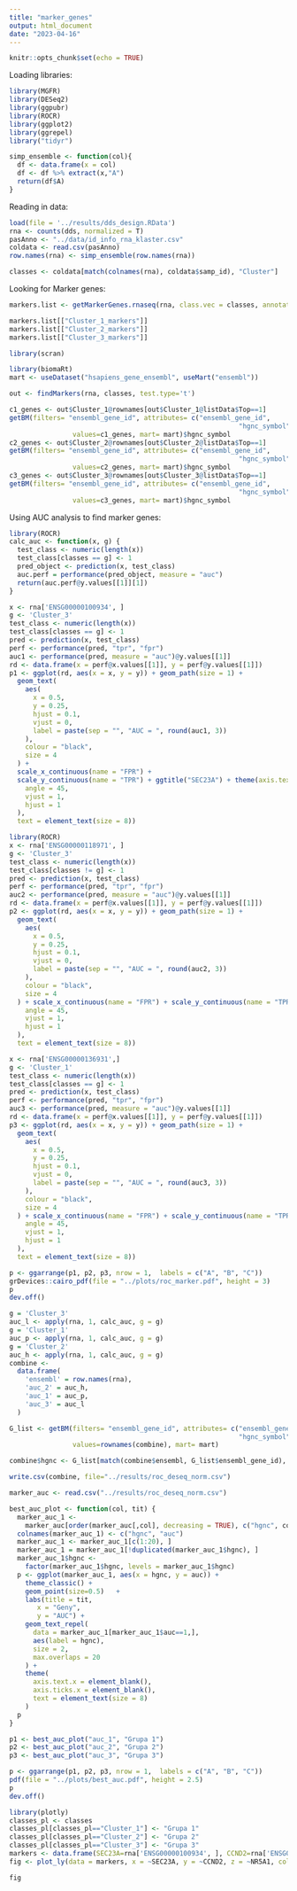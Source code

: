 ```yaml
---
title: "marker_genes"
output: html_document
date: "2023-04-16"
---
```


```r
knitr::opts_chunk$set(echo = TRUE)
```

Loading libraries:

```r
library(MGFR)
library(DESeq2)
library(ggpubr)
library(ROCR)
library(ggplot2)
library(ggrepel)
library("tidyr")
```

```r
simp_ensemble <- function(col){
  df <- data.frame(x = col)
  df <- df %>% extract(x,"A")
  return(df$A)
}
```


Reading in data:

```r
load(file = '../results/dds_design.RData')
rna <- counts(dds, normalized = T)
pasAnno <- "../data/id_info_rna_klaster.csv"
coldata <- read.csv(pasAnno)
row.names(rna) <- simp_ensemble(row.names(rna))
```

```r
classes <- coldata[match(colnames(rna), coldata$samp_id), "Cluster"]
```

Looking for Marker genes:

```r
markers.list <- getMarkerGenes.rnaseq(rna, class.vec = classes, annotate =T)
```

```r
markers.list[["Cluster_1_markers"]]
markers.list[["Cluster_2_markers"]]
markers.list[["Cluster_3_markers"]]
```


```r
library(scran)
```

```r
library(biomaRt)
mart <- useDataset("hsapiens_gene_ensembl", useMart("ensembl"))
```


```r
out <- findMarkers(rna, classes, test.type='t')
```

```r
c1_genes <- out$Cluster_1@rownames[out$Cluster_1@listData$Top==1]
getBM(filters= "ensembl_gene_id", attributes= c("ensembl_gene_id",
                                                          "hgnc_symbol"),
                values=c1_genes, mart= mart)$hgnc_symbol
c2_genes <- out$Cluster_2@rownames[out$Cluster_2@listData$Top==1]
getBM(filters= "ensembl_gene_id", attributes= c("ensembl_gene_id",
                                                          "hgnc_symbol"),
                values=c2_genes, mart= mart)$hgnc_symbol
c3_genes <- out$Cluster_3@rownames[out$Cluster_3@listData$Top==1]
getBM(filters= "ensembl_gene_id", attributes= c("ensembl_gene_id",
                                                          "hgnc_symbol"),
                values=c3_genes, mart= mart)$hgnc_symbol
```


Using AUC analysis to find marker genes:

```r
library(ROCR)
calc_auc <- function(x, g) {
  test_class <- numeric(length(x))
  test_class[classes == g] <- 1
  pred_object <- prediction(x, test_class)
  auc.perf = performance(pred_object, measure = "auc")
  return(auc.perf@y.values[[1]][1])
}
```

```r
x <- rna['ENSG00000100934', ]
g <- 'Cluster_3'
test_class <- numeric(length(x))
test_class[classes == g] <- 1
pred <- prediction(x, test_class)
perf <- performance(pred, "tpr", "fpr")
auc1 <- performance(pred, measure = "auc")@y.values[[1]]
rd <- data.frame(x = perf@x.values[[1]], y = perf@y.values[[1]])
p1 <- ggplot(rd, aes(x = x, y = y)) + geom_path(size = 1) +
  geom_text(
    aes(
      x = 0.5,
      y = 0.25,
      hjust = 0.1,
      vjust = 0,
      label = paste(sep = "", "AUC = ", round(auc1, 3))
    ),
    colour = "black",
    size = 4
  ) +
  scale_x_continuous(name = "FPR") +
  scale_y_continuous(name = "TPR") + ggtitle("SEC23A") + theme(axis.text.x = element_text(
    angle = 45,
    vjust = 1,
    hjust = 1
  ),
  text = element_text(size = 8))
```

```r
library(ROCR)
x <- rna['ENSG00000118971', ]
g <- 'Cluster_3'
test_class <- numeric(length(x))
test_class[classes != g] <- 1
pred <- prediction(x, test_class)
perf <- performance(pred, "tpr", "fpr")
auc2 <- performance(pred, measure = "auc")@y.values[[1]]
rd <- data.frame(x = perf@x.values[[1]], y = perf@y.values[[1]])
p2 <- ggplot(rd, aes(x = x, y = y)) + geom_path(size = 1) +
  geom_text(
    aes(
      x = 0.5,
      y = 0.25,
      hjust = 0.1,
      vjust = 0,
      label = paste(sep = "", "AUC = ", round(auc2, 3))
    ),
    colour = "black",
    size = 4
  ) + scale_x_continuous(name = "FPR") + scale_y_continuous(name = "TPR") + ggtitle("CCND2") + theme(axis.text.x = element_text(
    angle = 45,
    vjust = 1,
    hjust = 1
  ),
  text = element_text(size = 8))
```

```r
x <- rna['ENSG00000136931',]
g <- 'Cluster_1'
test_class <- numeric(length(x))
test_class[classes == g] <- 1
pred <- prediction(x, test_class)
perf <- performance(pred, "tpr", "fpr")
auc3 <- performance(pred, measure = "auc")@y.values[[1]]
rd <- data.frame(x = perf@x.values[[1]], y = perf@y.values[[1]])
p3 <- ggplot(rd, aes(x = x, y = y)) + geom_path(size = 1) +
  geom_text(
    aes(
      x = 0.5,
      y = 0.25,
      hjust = 0.1,
      vjust = 0,
      label = paste(sep = "", "AUC = ", round(auc3, 3))
    ),
    colour = "black",
    size = 4
  ) + scale_x_continuous(name = "FPR") + scale_y_continuous(name = "TPR") + ggtitle("NR5A1") + theme(axis.text.x = element_text(
    angle = 45,
    vjust = 1,
    hjust = 1
  ),
  text = element_text(size = 8))

```

```r
p <- ggarrange(p1, p2, p3, nrow = 1,  labels = c("A", "B", "C"))
grDevices::cairo_pdf(file = "../plots/roc_marker.pdf", height = 3)
p
dev.off()
```


```r
g = 'Cluster_3'
auc_l <- apply(rna, 1, calc_auc, g = g)
g = 'Cluster_1'
auc_p <- apply(rna, 1, calc_auc, g = g)
g = 'Cluster_2'
auc_h <- apply(rna, 1, calc_auc, g = g)
combine <-
  data.frame(
    'ensembl' = row.names(rna),
    'auc_2' = auc_h,
    'auc_1' = auc_p,
    'auc_3' = auc_l
  )
```

```r

G_list <- getBM(filters= "ensembl_gene_id", attributes= c("ensembl_gene_id",
                                                          "hgnc_symbol"),
                values=rownames(combine), mart= mart)
```

```r
combine$hgnc <- G_list[match(combine$ensembl, G_list$ensembl_gene_id), "hgnc_symbol"]
```

```r
write.csv(combine, file="../results/roc_deseq_norm.csv")
```


```r
marker_auc <- read.csv("../results/roc_deseq_norm.csv")
```

```r
best_auc_plot <- function(col, tit) {
  marker_auc_1 <-
    marker_auc[order(marker_auc[,col], decreasing = TRUE), c("hgnc", col)]
  colnames(marker_auc_1) <- c("hgnc", "auc")
  marker_auc_1 <- marker_auc_1[c(1:20), ]
  marker_auc_1 = marker_auc_1[!duplicated(marker_auc_1$hgnc), ]
  marker_auc_1$hgnc <-
    factor(marker_auc_1$hgnc, levels = marker_auc_1$hgnc)
  p <- ggplot(marker_auc_1, aes(x = hgnc, y = auc)) +
    theme_classic() +
    geom_point(size=0.5)   +
    labs(title = tit,
       x = "Geny",
       y = "AUC") +
    geom_text_repel(
      data = marker_auc_1[marker_auc_1$auc==1,],
      aes(label = hgnc),
      size = 2,
      max.overlaps = 20
    ) +
    theme(
      axis.text.x = element_blank(),
      axis.ticks.x = element_blank(),
      text = element_text(size = 8)
    )
  p
}

```

```r
p1 <- best_auc_plot("auc_1", "Grupa 1")
p2 <- best_auc_plot("auc_2", "Grupa 2")
p3 <- best_auc_plot("auc_3", "Grupa 3")
```

```r
p <- ggarrange(p1, p2, p3, nrow = 1,  labels = c("A", "B", "C"))
pdf(file = "../plots/best_auc.pdf", height = 2.5)
p
dev.off()
```


```r
library(plotly)
classes_pl <- classes
classes_pl[classes_pl=="Cluster_1"] <- "Grupa 1"
classes_pl[classes_pl=="Cluster_2"] <- "Grupa 2"
classes_pl[classes_pl=="Cluster_3"] <- "Grupa 3"
markers <- data.frame(SEC23A=rna['ENSG00000100934', ], CCND2=rna['ENSG00000118971', ], NR5A1=rna['ENSG00000136931',], cluster=classes_pl)
fig <- plot_ly(data = markers, x = ~SEC23A, y = ~CCND2, z = ~NR5A1, color=~cluster, type="scatter3d")

fig

```


